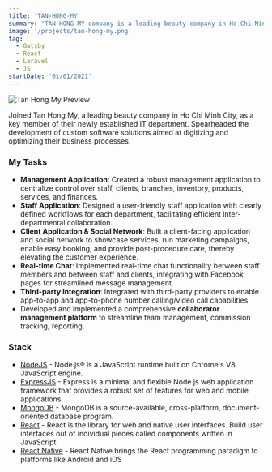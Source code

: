 ```yaml
---
title: 'TAN-HONG-MY'
summary: 'TAN HONG MY company is a leading beauty company in Ho Chi Minh City that is dedicated to providing top-quality beauty services and products.'
image: '/projects/tan-hong-my.png'
tag:
  - Gatsby
  - React
  - Laravel
  - JS
startDate: '01/01/2021'
---
```


![Tan Hong My Preview](/projects/tan-hong-my.png)

Joined Tan Hong My, a leading beauty company in Ho Chi Minh City, as a key member of their newly established IT department. Spearheaded the development of custom software solutions aimed at digitizing and optimizing their business processes.

### My Tasks

- **Management Application**: Created a robust management application to centralize control over staff, clients, branches, inventory, products, services, and finances.
- **Staff Application**: Designed a user-friendly staff application with clearly defined workflows for each department, facilitating efficient inter-departmental collaboration.
- **Client Application & Social Network**: Built a client-facing application and social network to showcase services, run marketing campaigns, enable easy booking, and provide post-procedure care, thereby elevating the customer experience.
- **Real-time Chat**: Implemented real-time chat functionality between staff members and between staff and clients, integrating with Facebook pages for streamlined message management.
- **Third-party Integration**: Integrated with third-party providers to enable app-to-app and app-to-phone number calling/video call capabilities.
- Developed and implemented a comprehensive **collaborator management platform** to streamline team management, commission tracking, reporting.

### Stack

- [NodeJS](https://nodejs.org/) - Node.js® is a JavaScript runtime built on Chrome's V8 JavaScript engine.
- [ExpressJS](https://expressjs.com/) - Express is a minimal and flexible Node.js web application framework that provides a robust set of features for web and mobile applications.
- [MongoDB](https://www.mongodb.com/) - MongoDB is a source-available, cross-platform, document-oriented database program.
- [React](https://react.dev/) - React is the library for web and native user interfaces. Build user interfaces out of individual pieces called components written in JavaScript.
- [React Native](https://reactnative.dev/) - React Native brings the React programming paradigm to platforms like Android and iOS
